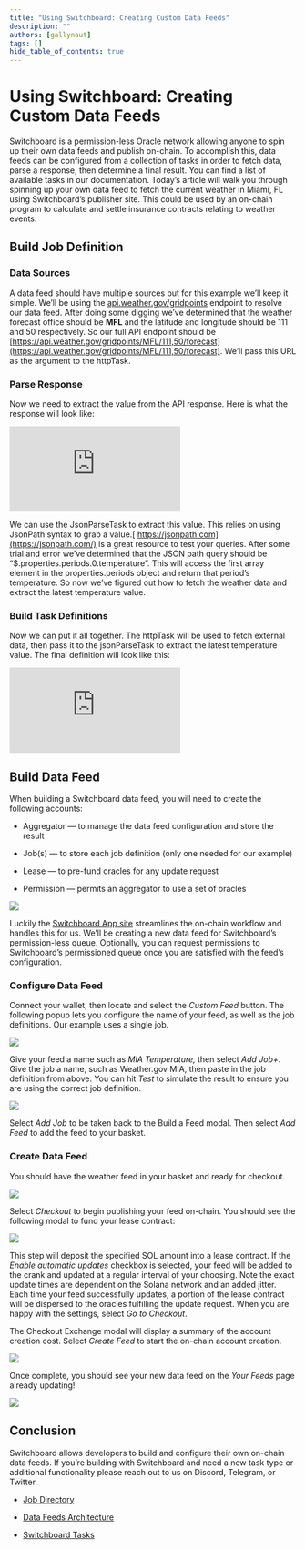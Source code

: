 ```yaml
---
title: "Using Switchboard: Creating Custom Data Feeds"
description: ""
authors: [gallynaut]
tags: []
hide_table_of_contents: true
---
```


# Using Switchboard: Creating Custom Data Feeds

Switchboard is a permission-less Oracle network allowing anyone to spin up their
own data feeds and publish on-chain. To accomplish this, data feeds can be
configured from a collection of tasks in order to fetch data, parse a response,
then determine a final result. You can find a list of available tasks in our
documentation. Today’s article will walk you through spinning up your own data
feed to fetch the current weather in Miami, FL using Switchboard’s publisher
site. This could be used by an on-chain program to calculate and settle
insurance contracts relating to weather events.

<!--truncate-->

## Build Job Definition

### Data Sources

A data feed should have multiple sources but for this example we’ll keep it
simple. We’ll be using the
[api.weather.gov/gridpoints](https://www.weather.gov/documentation/services-web-api#/default/gridpoint)
endpoint to resolve our data feed. After doing some digging we’ve determined
that the weather forecast office should be **MFL** and the latitude and
longitude should be 111 and 50 respectively. So our full API endpoint should be
[https://api.weather.gov/gridpoints/MFL/111,50/forecast](https://api.weather.gov/gridpoints/MFL/111,50/forecast).
We’ll pass this URL as the argument to the httpTask.

### Parse Response

Now we need to extract the value from the API response. Here is what the
response will look like:

<iframe
  src="https://medium.com/media/efe4c82a9487835fcd6d62c5d5dd9055"
  frameborder="0"
></iframe>

We can use the JsonParseTask to extract this value. This relies on using
JsonPath syntax to grab a value.[ https://jsonpath.com](https://jsonpath.com/)
is a great resource to test your queries. After some trial and error we’ve
determined that the JSON path query should be
“$.properties.periods.0.temperature”. This will access the first array element
in the properties.periods object and return that period’s temperature. So now
we’ve figured out how to fetch the weather data and extract the latest
temperature value.

### Build Task Definitions

Now we can put it all together. The httpTask will be used to fetch external
data, then pass it to the jsonParseTask to extract the latest temperature value.
The final definition will look like this:

<iframe
  src="https://medium.com/media/132f06aaba39e0b0e9f91d97cac4395b"
  frameborder="0"
></iframe>

## Build Data Feed

When building a Switchboard data feed, you will need to create the following
accounts:

- Aggregator — to manage the data feed configuration and store the result

- Job(s) — to store each job definition (only one needed for our example)

- Lease — to pre-fund oracles for any update request

- Permission — permits an aggregator to use a set of oracles

![](https://cdn-images-1.medium.com/max/3200/0*YaoRCEngI8vcvb00)

Luckily the [Switchboard App site](https://app.switchboard.xyz/)
streamlines the on-chain workflow and handles this for us. We’ll be creating a
new data feed for Switchboard’s permission-less queue. Optionally, you can
request permissions to Switchboard’s permissioned queue once you are satisfied
with the feed’s configuration.

### Configure Data Feed

Connect your wallet, then locate and select the _Custom Feed_ button. The
following popup lets you configure the name of your feed, as well as the job
definitions. Our example uses a single job.

![](https://cdn-images-1.medium.com/max/2000/0*RNVzR-Gv-tI9e8yx)

Give your feed a name such as _MIA Temperature,_ then select _Add Job+_. Give
the job a name, such as Weather.gov MIA, then paste in the job definition from
above. You can hit _Test_ to simulate the result to ensure you are using the
correct job definition.

![](https://cdn-images-1.medium.com/max/2000/0*EdbEKh2EegG7kAQT)

Select _Add Job_ to be taken back to the Build a Feed modal. Then select _Add
Feed_ to add the feed to your basket.

### Create Data Feed

You should have the weather feed in your basket and ready for checkout.

![](https://cdn-images-1.medium.com/max/2000/1*_Ywdq0LL75kJkZxO8vjTvQ.png)

Select _Checkout_ to begin publishing your feed on-chain. You should see the
following modal to fund your lease contract:

![](https://cdn-images-1.medium.com/max/2000/1*9gB-dywmlXFRUY4qNrD1lA.png)

This step will deposit the specified SOL amount into a lease contract. If the
_Enable automatic updates_ checkbox is selected, your feed will be added to the
crank and updated at a regular interval of your choosing. Note the exact update
times are dependent on the Solana network and an added jitter. Each time your
feed successfully updates, a portion of the lease contract will be dispersed to
the oracles fulfilling the update request. When you are happy with the settings,
select _Go to Checkout_.

The Checkout Exchange modal will display a summary of the account creation cost.
Select _Create Feed_ to start the on-chain account creation.

![](https://cdn-images-1.medium.com/max/2000/1*EVfnM7Z2n-L-QoyIIWfNAA.png)

Once complete, you should see your new data feed on the _Your Feeds_ page
already updating!

![](https://cdn-images-1.medium.com/max/2000/1*qN18XKbiGxeGyWrhSIHXSg.png)

## Conclusion

Switchboard allows developers to build and configure their own on-chain data
feeds. If you’re building with Switchboard and need a new task type or
additional functionality please reach out to us on Discord, Telegram, or
Twitter.

- [Job Directory](https://docs.switchboard.xyz/job-directory)

- [Data Feeds Architecture](https://docs.switchboard.xyz/architecture/feeds)

- [Switchboard Tasks](https://docs.switchboard.xyz/api/tasks)
